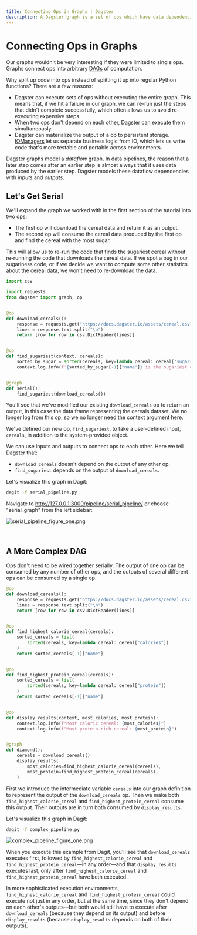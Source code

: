 ```yaml
---
title: Connecting Ops in Graphs | Dagster
description: A Dagster graph is a set of ops which have data dependencies on each other to create a directed acyclic graph.
---
```


# Connecting Ops in Graphs

<CodeReferenceLink filePath="examples/docs_snippets/docs_snippets/intro_tutorial/basics/connecting_solids/" />

Our graphs wouldn't be very interesting if they were limited to single ops. Graphs connect ops into arbitrary [DAGs](https://en.wikipedia.org/wiki/Directed_acyclic_graph) of computation.

Why split up code into ops instead of splitting it up into regular Python functions? There are a few reasons:

- Dagster can execute sets of ops without executing the entire graph. This means that, if we hit a failure in our graph, we can re-run just the steps that didn't complete successfully, which often allows us to avoid re-executing expensive steps.
- When two ops don't depend on each other, Dagster can execute them simultaneously.
- Dagster can materialize the output of a op to persistent storage. [IOManagers](/concepts/io-management/io-managers) let us separate business logic from IO, which lets us write code that's more testable and portable across environments.

Dagster graphs model a _dataflow_ graph. In data pipelines, the reason that a later step comes after an earlier step is almost always that it uses data produced by the earlier step. Dagster models these dataflow dependencies with _inputs_ and _outputs_.

## Let's Get Serial

We'll expand the graph we worked with in the first section of the tutorial into two ops:

- The first op will download the cereal data and return it as an output.
- The second op will consume the cereal data produced by the first op and find the cereal with the most sugar.

This will allow us to re-run the code that finds the sugariest cereal without re-running the code that downloads the cereal data. If we spot a bug in our sugariness code, or if we decide we want to compute some other statistics about the cereal data, we won't need to re-download the data.

```python file=/intro_tutorial/basics/connecting_solids/serial_pipeline.py
import csv

import requests
from dagster import graph, op


@op
def download_cereals():
    response = requests.get("https://docs.dagster.io/assets/cereal.csv")
    lines = response.text.split("\n")
    return [row for row in csv.DictReader(lines)]


@op
def find_sugariest(context, cereals):
    sorted_by_sugar = sorted(cereals, key=lambda cereal: cereal["sugars"])
    context.log.info(f'{sorted_by_sugar[-1]["name"]} is the sugariest cereal')


@graph
def serial():
    find_sugariest(download_cereals())
```

You'll see that we've modified our existing `download_cereals` op to return an output, in this case the data frame representing the cereals dataset. We no longer log from this op, so we no longer need the context argument here.

We've defined our new op, `find_sugariest`, to take a user-defined input, `cereals`, in addition to the system-provided <PyObject module="dagster" object="SolidExecutionContext"
displayText="context" /> object.

We can use inputs and outputs to connect ops to each other. Here we tell Dagster that:

- `download_cereals` doesn't depend on the output of any other op.
- `find_sugariest` depends on the output of `download_cereals`.

Let's visualize this graph in Dagit:

```bash
dagit -f serial_pipeline.py
```

Navigate to <http://127.0.0.1:3000/pipeline/serial_pipeline/> or choose "serial_graph" from the left sidebar:

<Image
alt="serial_pipeline_figure_one.png"
src="/images/tutorial/serial_pipeline_figure_one.png"
width={1680}
height={946}
/>

<br />

## A More Complex DAG

Ops don't need to be wired together serially. The output of one op can be consumed by any number of other ops, and the outputs of several different ops can be consumed by a single op.

```python file=/intro_tutorial/basics/connecting_solids/complex_pipeline.py startafter=start_complex_pipeline_marker_0 endbefore=end_complex_pipeline_marker_0
@op
def download_cereals():
    response = requests.get("https://docs.dagster.io/assets/cereal.csv")
    lines = response.text.split("\n")
    return [row for row in csv.DictReader(lines)]


@op
def find_highest_calorie_cereal(cereals):
    sorted_cereals = list(
        sorted(cereals, key=lambda cereal: cereal["calories"])
    )
    return sorted_cereals[-1]["name"]


@op
def find_highest_protein_cereal(cereals):
    sorted_cereals = list(
        sorted(cereals, key=lambda cereal: cereal["protein"])
    )
    return sorted_cereals[-1]["name"]


@op
def display_results(context, most_calories, most_protein):
    context.log.info(f"Most caloric cereal: {most_calories}")
    context.log.info(f"Most protein-rich cereal: {most_protein}")


@graph
def diamond():
    cereals = download_cereals()
    display_results(
        most_calories=find_highest_calorie_cereal(cereals),
        most_protein=find_highest_protein_cereal(cereals),
    )
```

First we introduce the intermediate variable `cereals` into our graph definition to represent the output of the `download_cereals` op. Then we make both `find_highest_calorie_cereal` and `find_highest_protein_cereal` consume this output. Their outputs are in turn both consumed by `display_results`.

Let's visualize this graph in Dagit:

```bash
dagit -f complex_pipeline.py
```

<Image
alt="complex_pipeline_figure_one.png"
src="/images/tutorial/complex_pipeline_figure_one.png"
width={1680}
height={946}
/>

When you execute this example from Dagit, you'll see that `download_cereals` executes first, followed by `find_highest_calorie_cereal` and `find_highest_protein_cereal`—in any order—and that `display_results` executes last, only after `find_highest_calorie_cereal` and `find_highest_protein_cereal` have both executed.

In more sophisticated execution environments, `find_highest_calorie_cereal` and `find_highest_protein_cereal` could execute not just in any order, but at the same time, since they don't depend on each other's outputs—but both would still have to execute after `download_cereals` (because they depend on its output) and before `display_results` (because `display_results` depends on both of their outputs).
